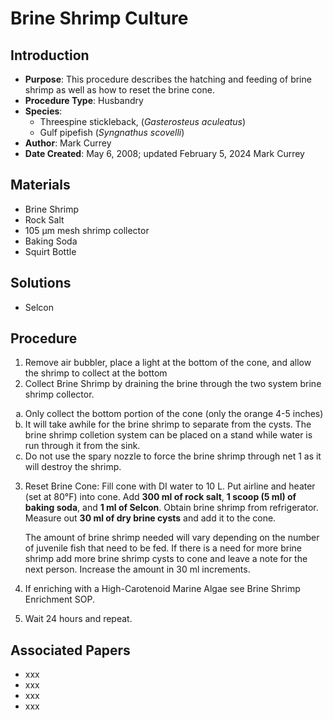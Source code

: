 # Brine Shrimp Culture {#sec-husbandry-brine_gen_hatch_feed}

## Introduction

-   **Purpose**: This procedure describes the hatching and feeding of brine shrimp as well as how to reset the brine cone.
-   **Procedure Type**: Husbandry
-   **Species**:
    -   Threespine stickleback, (*Gasterosteus aculeatus*)
    -   Gulf pipefish (*Syngnathus scovelli*)
-   **Author**: Mark Currey
-   **Date Created**: May 6, 2008; updated February 5, 2024 Mark Currey

## Materials

-   Brine Shrimp
-   Rock Salt
-   105 μm mesh shrimp collector
-   Baking Soda
-   Squirt Bottle

## Solutions

-   Selcon

## Procedure

1.  Remove air bubbler, place a light at the bottom of the cone, and allow the shrimp to collect at the bottom\
2.  Collect Brine Shrimp by draining the brine through the two system brine shrimp collector.

::: {.callout-note title="NOTES"}
a.  Only collect the bottom portion of the cone (only the orange 4-5 inches)
b.  It will take awhile for the brine shrimp to separate from the cysts. The brine shrimp colletion system can be placed on a stand while water is run through it from the sink.
c.  Do not use the spary nozzle to force the brine shrimp through net 1 as it will destroy the shrimp.
:::

3.  Reset Brine Cone: Fill cone with DI water to 10 L. Put airline and heater (set at 80°F) into cone. Add **300 ml of rock salt**, **1 scoop (5 ml) of baking soda**, and **1 ml of Selcon**. Obtain brine shrimp from refrigerator. Measure out **30 ml of dry brine cysts** and add it to the cone.

    ::: {.callout-note title="NOTE"}
    The amount of brine shrimp needed will vary depending on the number of juvenile fish that need to be fed. If there is a need for more brine shrimp add more brine shrimp cysts to cone and leave a note for the next person. Increase the amount in 30 ml increments.
    :::

4.  If enriching with a High-Carotenoid Marine Algae see Brine Shrimp Enrichment SOP.

5.  Wait 24 hours and repeat.

## Associated Papers

-   xxx
-   xxx
-   xxx
-   xxx
